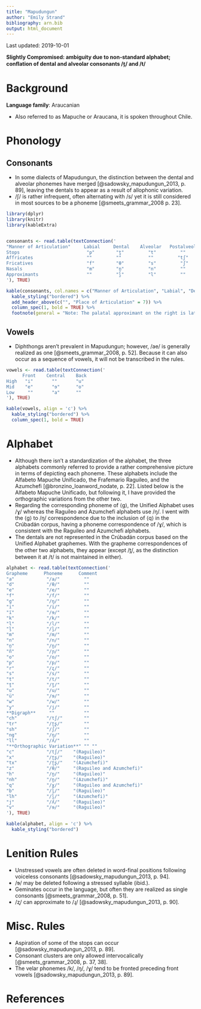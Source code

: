 ```yaml
---
title: "Mapudungun"
author: "Emily Strand"
bibliography: arn.bib
output: html_document
---
```


Last updated: 2019-10-01

**Slightly Compromised: ambiguity due to non-standard alphabet; conflation of dental and alveolar consonants /t̪/ and /t/**

# Background

**Language family**: Araucanian

* Also referred to as Mapuche or Araucana, it is spoken throughout Chile.

# Phonology

## Consonants

* In some dialects of Mapudungun, the distinction between the dental and alveolar phonemes have merged [@sadowsky_mapudungun_2013, p. 89], leaving the dentals to appear as a result of allophonic variation.
* /ʃ/ is rather infrequent, often alternating with /s/ yet it is still considered in most sources to be a phoneme [@smeets_grammar_2008 p. 23].

```r

library(dplyr)
library(knitr)
library(kableExtra)


consonants <- read.table(textConnection('
"Manner of Articulation"     Labial     Dental    Alveolar   Postalveolar   Retroflex  Palatal   Velar
Stops                         "p"        "t̪"         "t"         ""            ""        ""       "k"  
Affricates                    ""         ""          ""         "tʃ"          "ʈʂ"       ""       ""    
Fricatives                    "f"        "θ"         "s"         "ʃ"          "ʐ"        ""       "ɣ"    
Nasals                        "m"        "n̪"         "n"         ""            ""        "ɲ"      "ŋ"     
Approximants                  ""         "l̪"         "l"         ""            ""       "j ʎ"     "w"   
'), TRUE)

kable(consonants, col.names = c("Manner of Articulation", "Labial", "Dental", "Alveolar", "Postalveolar", "Retroflex", "Palatal", "Velar"), align = 'c') %>%
  kable_styling("bordered") %>%
  add_header_above(c("", "Place of Articulation" = 7)) %>%
  column_spec(1, bold = TRUE) %>%
  footnote(general = "Note: The palatal approximant on the right is lateral.", general_title = "")
```

## Vowels

* Diphthongs aren't prevalent in Mapudungun; however, /ae/ is generally realized as one [@smeets_grammar_2008, p. 52]. Because it can also occur as a sequence of vowels, it will not be transcribed in the rules.

```r

vowels <- read.table(textConnection('
      Front    Central    Back
High   "i"       ""       "u"
Mid    "e"       "ɘ"      "o"
Low     ""       "a"      ""
'), TRUE)

kable(vowels, align = 'c') %>%
  kable_styling("bordered") %>%
  column_spec(1, bold = TRUE)

```

# Alphabet

* Although there isn't a standardization of the alphabet, the three alphabets commonly referred to provide a rather comprehensive picture in terms of depicting each phoneme. These alphabets include the Alfabeto Mapuche Unificado, the Frafemario Raguileo, and the Azumchefi [@bronzino_loanword_nodate, p. 22]. Listed below is the Alfabeto Mapuche Unificado, but following it, I have provided the orthographic variations from the other two.
* Regarding the corresponding phoneme of ⟨g⟩, the Unified Alphabet uses /ɣ/ whereas the Raguileo and Azumchefi alphabets use /ŋ/. I went with the ⟨g⟩ to /ŋ/ correspondence due to the inclusion of ⟨q⟩ in the Crúbadán corpus, having a phoneme correspondence of /ɣ/, which is consistent with the Raguileo and Azumchefi alphabets.
* The dentals are not represented in the Crúbadán corpus based on the Unified Alphabet graphemes. With the grapheme correspondences of the other two alphabets, they appear (except /t̪/, as the distinction between it at /t/ is not maintained in either).

```r

alphabet <- read.table(textConnection('
Grapheme      Phoneme      Comment
"a"            "/a/"         ""
"d"            "/θ/"         ""
"e"            "/e/"         ""
"f"            "/f/"         ""
"g"            "/ŋ/"         ""
"i"            "/i/"         ""
"ï"            "/ɘ/"         ""
"k"            "/k/"         ""
"l"            "/l/"         ""
"ḻ"            "/l̪/"         ""
"m"            "/m/"         ""
"n"            "/n/"         ""
"ṉ"            "/n̪/"         ""
"ñ"            "/ɲ/"         ""
"o"            "/o/"         ""
"p"            "/p/"         ""
"r"            "/ʐ/"         ""
"s"            "/s/"         ""
"t"            "/t/"         ""
"ṯ"            "/t̪/"         ""
"u"            "/u/"         ""
"ü"            "/ɘ/"         ""
"w"            "/w/"         ""
"y"            "/j/"         ""
**Digraph**     ""           ""
"ch"           "/tʃ/"        ""
"tr"           "/ʈʂ/"        ""
"sh"           "/ʃ/"         ""
"ng"           "/ŋ/"         ""
"ll"           "/ʎ/"         ""
"**Orthographic Variation**" "" ""
"c"            "/tʃ/"    "(Raguileo)"  
"x"            "/ʈʂ/"    "(Raguileo)"  
"tx"           "/ʈʂ/"    "(Azumchefi)"  
"z"            "/θ/"     "(Raguileo and Azumchefi)"   
"h"            "/n̪/"     "(Raguileo)"  
"nh"           "/n̪/"     "(Azumchefi)"  
"q"            "/ɣ/"     "(Raguileo and Azumchefi)"  
"b"            "/l̪/"     "(Raguileo)"  
"lh"           "/l̪/"     "(Azumchefi)"  
"j"            "/ʎ/"     "(Raguileo)"   
"v"            "/ɘ/"     "(Raguileo)"
'), TRUE)

kable(alphabet, align = 'c') %>%
  kable_styling("bordered")
```

# Lenition Rules

* Unstressed vowels are often deleted in word-final positions following voiceless consonants [@sadowsky_mapudungun_2013, p. 94].
* /ɘ/ may be deleted following a stressed syllable (ibid.).
* Geminates occur in the language, but often they are realized as single consonants [@smeets_grammar_2008, p. 51].
* /ʐ/ can approximate to /ɻ/ [@sadowsky_mapudungun_2013, p. 90].

# Misc. Rules

* Aspiration of some of the stops can occur [@sadowsky_mapudungun_2013, p. 89].
* Consonant clusters are only allowed intervocalically [@smeets_grammar_2008, p. 37, 38].
* The velar phonemes /k/, /ŋ/, /ɣ/ tend to be fronted preceding front vowels [@sadowsky_mapudungun_2013, p. 89].


# References
